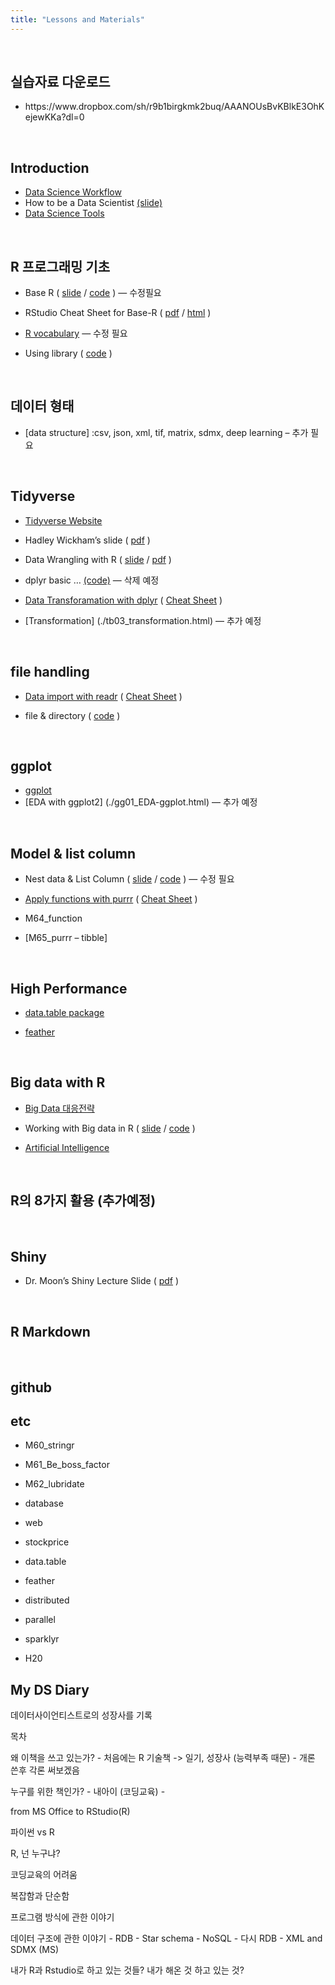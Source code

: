 ```yaml
---
title: "Lessons and Materials"
---
```


<br>

## 실습자료 다운로드 

- https://www.dropbox.com/sh/r9b1birgkmk2buq/AAANOUsBvKBlkE3OhKejewKKa?dl=0


<br>

## Introduction

- [Data Science Workflow](./bk00_data-science-workflow.html)
- How to be a Data Scientist [(slide)](./bk01_how-to-data-scientist.html)
- [Data Science Tools](./bk02_data-science-tools.html)

<br>

## R 프로그래밍 기초

- Base R ( [slide](./R01_Base-R-new.html) / [code](./Practice/code01.R) )  --- 수정필요

- RStudio Cheat Sheet for Base-R ( [pdf](./cheat_sheet/base-r.pdf) / [html](./R02_Base-R.html) )

- [R vocabulary](./bk03_r-vocabulary.html)  --- 수정 필요 

- Using library ( [code](./R03_Das-intro.R) )

<br>

## 데이터 형태

- [data structure] :csv, json, xml, tif, matrix, sdmx, deep learning    -- 추가 필요


<br>

## Tidyverse

- [Tidyverse Website](https://www.tidyverse.org/)

- Hadley Wickham's slide ( [pdf](./Practice/tidyverse.pdf) )

- Data Wrangling with R ( [slide](./tb01_data-wrangling.html) / [pdf](./Practice/wrangling-webinar.pdf) )

- dplyr basic ... [(code)](./Practice/dplyr01.R)   --- 삭제 예정

- [Data Transforamation with dplyr](./tb02_dplyr.html) ( [Cheat Sheet](https://www.rstudio.com/resources/cheatsheets/#dplyr) )

- [Transformation] (./tb03_transformation.html)     --- 추가 예정

<br>

## file handling

- [Data import with readr](./Td02_readr.html) ( [Cheat Sheet](https://www.rstudio.com/resources/cheatsheets/#import) )

- file & directory ( [code](./Practice/file01.R) )

<br>

## ggplot

- [ggplot](./gg01_ggplot.html)
- [EDA with ggplot2] (./gg01_EDA-ggplot.html)   --- 추가 예정 

<br>

## Model & list column

- Nest data & List Column ( [slide](tb03_list-column.html) /  [code](./Practice/listcolumn.R) )  --- 수정 필요

- [Apply functions with purrr](tb04_list-column2.html)  ( [Cheat Sheet](https://www.rstudio.com/resources/cheatsheets/#purrr) )  

- M64_function
- [M65_purrr -- tibble]

<br>

## High Performance

- [data.table package](M85-datatable.html)

- [feather]()


<br>

## Big data with R

- [Big Data 대응전략](./bk04_bigdata-strategy.html)

- Working with Big data in R ( [slide](./bk06_working-with-bigdata.html) /  [code](./Practice/bigdata2.R) )

- [Artificial Intelligence](./bk05_AI.html)

<br>

## R의 8가지 활용 (추가예정)

<br>

## Shiny

- Dr. Moon's Shiny Lecture Slide ( [pdf](./Practice/shinyLEcture.pdf) )

<br>

## R Markdown

<br>

## github



## etc

- M60_stringr
- M61_Be_boss_factor
- M62_lubridate


- database
- web 
- stockprice
- data.table
- feather
- distributed
- parallel
- sparklyr
- H20



## My DS Diary

데이터사이언티스트로의 성장사를 기록

목차

왜 이책을 쓰고 있는가?
    - 처음에는 R 기술책 ->  일기, 성장사  (능력부족 때문)
    - 개론 쓴후 각론 써보겠음

누구를 위한 책인가?
    - 내아이 (코딩교육)
    - 

from MS Office to RStudio(R)


파이썬 vs R

R, 넌 누구냐?

코딩교육의 어려움

복잡함과 단순함

프로그램 방식에 관한 이야기

데이터 구조에 관한 이야기
    - RDB - Star schema
    - NoSQL
    - 다시 RDB
    - XML and SDMX (MS)
    
내가 R과 Rstudio로 하고 있는 것들?
내가 해온 것 하고 있는 것?